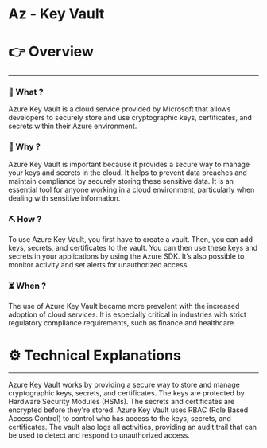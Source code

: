 # Az - Key Vault


# 👉 Overview

---

### 👀 What ?

Azure Key Vault is a cloud service provided by Microsoft that allows developers to securely store and use cryptographic keys, certificates, and secrets within their Azure environment.


### 🧐 Why ?

Azure Key Vault is important because it provides a secure way to manage your keys and secrets in the cloud. It helps to prevent data breaches and maintain compliance by securely storing these sensitive data. It is an essential tool for anyone working in a cloud environment, particularly when dealing with sensitive information.


### ⛏️ How ?

To use Azure Key Vault, you first have to create a vault. Then, you can add keys, secrets, and certificates to the vault. You can then use these keys and secrets in your applications by using the Azure SDK. It’s also possible to monitor activity and set alerts for unauthorized access.


### ⏳ When ?

The use of Azure Key Vault became more prevalent with the increased adoption of cloud services. It is especially critical in industries with strict regulatory compliance requirements, such as finance and healthcare.


# ⚙️ Technical Explanations

---

Azure Key Vault works by providing a secure way to store and manage cryptographic keys, secrets, and certificates. The keys are protected by Hardware Security Modules (HSMs). The secrets and certificates are encrypted before they're stored. Azure Key Vault uses RBAC (Role Based Access Control) to control who has access to the keys, secrets, and certificates. The vault also logs all activities, providing an audit trail that can be used to detect and respond to unauthorized access.
